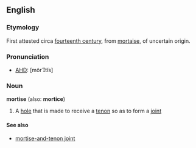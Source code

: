 ==English==

===Etymology===
First attested circa [[w:fourteenth century|fourteenth century]], from {{OFr.}} [[mortaise]], of uncertain origin.

===Pronunciation===
*[[AHD]]: [môrtĭs]

===Noun===
'''mortise''' (also: '''mortice''')
#A [[hole]] that is made to receive a [[tenon]] so as to form a [[joint]]

====See also====
*[[mortise-and-tenon joint]]